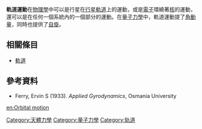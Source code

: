 '''軌道運動'''在[[物理學|物理學]]中可以是行星在[[行星軌道|行星軌道]]上的運動，或是[[電子|電子]]環繞著[[原子核|核]]的運動，還可以是在任何一個系統內的一個部分的運動。在[[量子力學|量子力學]]中，軌道運動提了[[角動量|角動量]]，同時也提供了[[自旋|自旋]]。

== 相關條目 ==
* [[軌道|軌道]]


== 參考資料 ==
* Ferry, Ervin S (1933). ''Applied Gyrodynamics'', Osmania University


{{物理小作品}}
[[Category:天體力學|Category:天體力學]]
[[Category:量子力學|Category:量子力學]]
[[Category:轨道|Category:轨道]]

[[en:Orbital_motion|en:Orbital motion]]